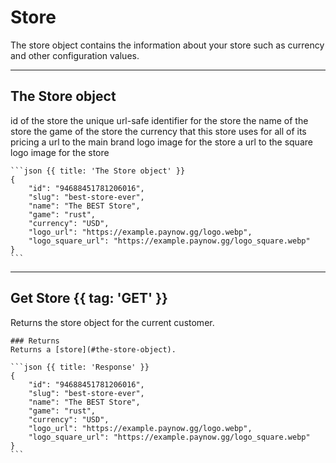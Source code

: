# Store

<Row>
  <Col>
    The store object contains the information about your store such as currency and other configuration values.
  </Col>
  <Col sticky>
    <Endpoints>
        <Endpoint method="GET" href="#get-store" url="/store" />
    </Endpoints>
  </Col>
</Row>

---

## The Store object

<Row>
  <Col>
    <Fields>
      <Field name="id" type="flake">
        id of the store
      </Field>
      <Field name="slug" type="string">
        the unique url-safe identifier for the store
      </Field>
      <Field name="name" type="string">
        the name of the store
      </Field>
      <Field name="game" type="enum">
        the game of the store
        <Enums>
          <Enum value="rust" />
        </Enums>
      </Field>
      <Field name="currency" type="string">
        the currency that this store uses for all of its pricing
      </Field>
      <Field name="logo_url" type="string" nullable>
        a url to the main brand logo image for the store
      </Field>
      <Field name="logo_square_url" type="string" nullable>
        a url to the square logo image for the store
      </Field>
    </Fields>
  </Col>
  <Col sticky>

    ```json {{ title: 'The Store object' }}
    {
        "id": "94688451781206016",
        "slug": "best-store-ever",
        "name": "The BEST Store",
        "game": "rust",
        "currency": "USD",
        "logo_url": "https://example.paynow.gg/logo.webp",
        "logo_square_url": "https://example.paynow.gg/logo_square.webp"
    }
    ```
  </Col>
</Row>

---

## Get Store {{ tag: 'GET' }}

<Row>
  <Col>
    Returns the store object for the current customer.

    ### Returns
    Returns a [store](#the-store-object).

  </Col>
  <Col sticky>
    <Endpoints request perms="store_read">
		<Endpoint method="GET" url="/store" />
    </Endpoints>

    ```json {{ title: 'Response' }}
    {
        "id": "94688451781206016",
        "slug": "best-store-ever",
        "name": "The BEST Store",
        "game": "rust",
        "currency": "USD",
        "logo_url": "https://example.paynow.gg/logo.webp",
        "logo_square_url": "https://example.paynow.gg/logo_square.webp"
    }
    ```
  </Col>
</Row>
